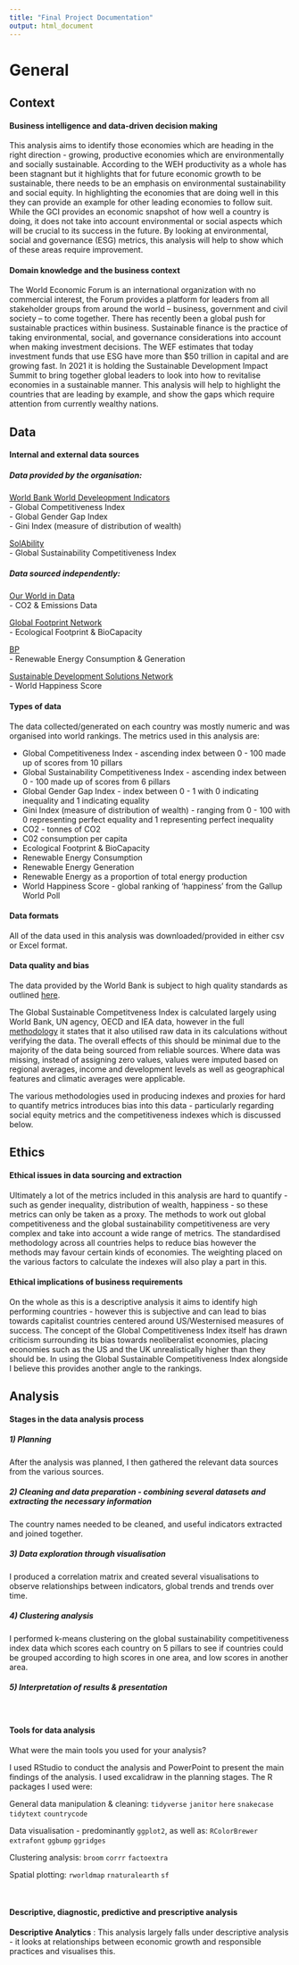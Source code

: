 ```yaml
---
title: "Final Project Documentation"
output: html_document
---
```


# General

## Context

#### Business intelligence and data-driven decision making

This analysis aims to identify those economies which are heading in the right direction - growing, productive economies which are environmentally and socially sustainable. According to the WEH productivity as a whole has been stagnant but it highlights that for future economic growth to be sustainable, there needs to be an emphasis on environmental sustainability and social equity. In highlighting the economies that are doing well in this they can provide an example for other leading economies to follow suit. While the GCI provides an economic snapshot of how well a country is doing, it does not take into account environmental or social aspects which will be crucial to its success in the future. By looking at environmental, social and governance (ESG) metrics, this analysis will help to show which of these areas require improvement. 

#### Domain knowledge and the business context

The World Economic Forum is an international organization with no commercial interest, the Forum provides a platform for leaders from all stakeholder groups from around the world – business, government and civil society – to come together. There has recently been a global push for sustainable practices within business. Sustainable finance is the practice of taking environmental, social, and governance considerations into account when making investment decisions. The WEF estimates that today investment funds that use ESG have more than $50 trillion in capital and are growing fast. In 2021 it is holding the Sustainable Development Impact Summit to bring together global leaders to look into how to revitalise economies in a sustainable manner. This analysis will help to highlight the countries that are leading by example, and show the gaps which require attention from currently wealthy nations. 

## Data

#### Internal and external data sources

##### Data provided by the organisation:


[World Bank World Develeopment Indicators](https://databank.worldbank.org/source/world-development-indicators)
<br>
 - Global Competitiveness Index   
 - Global Gender Gap Index  
 - Gini Index (measure of distribution of wealth)

[SolAbility](https://solability.com/the-global-sustainable-competitiveness-index/the-index)
<br>
 - Global Sustainability Competitiveness Index

##### Data sourced independently:


[Our World in Data](https://ourworldindata.org/co2-and-other-greenhouse-gas-emissions)  
 - CO2 & Emissions Data  

[Global Footprint Network](https://data.footprintnetwork.org/)  
 - Ecological Footprint & BioCapacity

[BP](https://www.bp.com/en/global/corporate/energy-economics/statistical-review-of-world-energy/downloads.html)  
 - Renewable Energy Consumption & Generation

[Sustainable Development Solutions Network](https://www.kaggle.com/unsdsn/world-happiness)  
 - World Happiness Score


#### Types of data

The data collected/generated on each country was mostly numeric and was organised into world rankings. 
The metrics used in this analysis are:

 - Global Competitiveness Index - ascending index between 0 - 100 made up of scores from 10 pillars
 - Global Sustainability Competitiveness Index - ascending index between 0 - 100 made up of scores from 6 pillars
 - Global Gender Gap Index  - index between 0 - 1 with 0 indicating inequality and 1 indicating equality
 - Gini Index (measure of distribution of wealth) - ranging from 0 - 100 with 0 representing perfect equality and 1 representing perfect inequality
 - CO2 - tonnes of CO2
 - C02 consumption per capita
 - Ecological Footprint & BioCapacity
 - Renewable Energy Consumption 
 - Renewable Energy Generation
 - Renewable Energy as a proportion of total energy production
 - World Happiness Score - global ranking of 'happiness' from the Gallup World Poll


#### Data formats

All of the data used in this analysis was downloaded/provided in either csv or Excel format. 

#### Data quality and bias

The data provided by the World Bank is subject to high quality standards as outlined [here](https://datahelpdesk.worldbank.org/knowledgebase/articles/906534-data-quality-and-effectiveness). 

The Global Sustainable Competitveness Index is calculated largely using World Bank, UN agency, OECD and IEA data, however in the full [methodology](file:///Users/sarinasinghkhaira/Downloads/The-Global-Sustainable-Competitiveness-Index-Report-2020-1.pdf) it states that it also utilised raw data in its calculations without verifying the data. The overall effects of this should be minimal due to the majority of the data being sourced from reliable sources. Where data was missing, instead of assigning zero values, values were imputed based on regional averages, income and development levels as well as geographical features and climatic averages were applicable.  

The various methodologies used in producing indexes and proxies for hard to quantify metrics introduces bias into this data - particularly regarding social equity metrics and the competitiveness indexes which is discussed below. 

## Ethics

#### Ethical issues in data sourcing and extraction

Ultimately a lot of the metrics included in this analysis are hard to quantify - such as gender inequality, distribution of wealth, happiness - so these metrics can only be taken as a proxy. The methods to work out global competitiveness and the global sustainability competitiveness are very complex and take into account a wide range of metrics. The standardised methodology across all countries helps to reduce bias however the methods may favour certain kinds of economies. The weighting placed on the various factors to calculate the indexes will also play a part in this. 

#### Ethical implications of business requirements

On the whole as this is a descriptive analysis it aims to identify high performing countries - however this is subjective and can lead to bias towards capitalist countries centered around US/Westernised measures of success. The concept of the Global Competitiveness Index itself has drawn criticism surrounding its bias towards neoliberalist economies, placing economies such as the US and the UK unrealistically higher than they should be. In using the Global Sustainable Competitiveness Index alongside I believe this provides another angle to the rankings.

## Analysis

#### Stages in the data analysis process


##### 1) Planning
After the analysis was planned, I then gathered the relevant data sources from the various sources.


##### 2) Cleaning and data preparation - combining several datasets and extracting the necessary information
The country names needed to be cleaned, and useful indicators extracted and joined together. 


##### 3) Data exploration through visualisation
I produced a correlation matrix and created several visualisations to observe relationships between indicators, global trends and trends over time.


##### 4) Clustering analysis
I performed k-means clustering on the global sustainability competitiveness index data which scores each country on 5 pillars to see if countries could be grouped according to high scores in one area, and low scores in another area. 


##### 5) Interpretation of results & presentation


<br>

#### Tools for data analysis

What were the main tools you used for your analysis?

I used RStudio to conduct the analysis and PowerPoint to present the main findings of the analysis. I used excalidraw in the planning stages. The R packages I used were: 

General data manipulation & cleaning:
   `tidyverse`
   `janitor`
   `here`
   `snakecase`
   `tidytext`
   `countrycode`

Data visualisation - predominantly `ggplot2`, as well as:
   `RColorBrewer`
   `extrafont`
   `ggbump`
   `ggridges`

Clustering analysis:
   `broom`
   `corrr`
   `factoextra`

Spatial plotting: 
   `rworldmap`
   `rnaturalearth`
   `sf`


<br>

#### Descriptive, diagnostic, predictive and prescriptive analysis


::: {.emphasis}
**Descriptive Analytics** :
This analysis largely falls under descriptive analysis - it looks at relationships between economic growth and responsible practices and visualises this. 

:::



